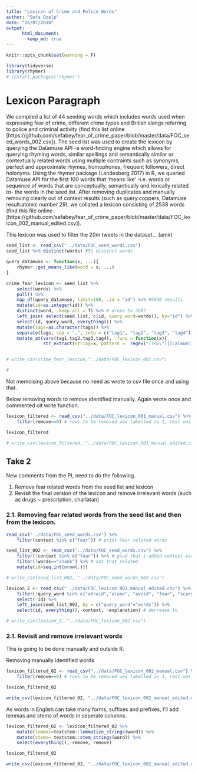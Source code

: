 ```yaml
---
title: "Lexicon of Crime and Police Words"
author: "Sefa Ozalp"
date: "26/07/2018"
output:
      html_document:
        keep_md: true
---
```

```r
knitr::opts_chunk$set(warning = F)
```



```r
library(tidyverse)
library(rhymer)
# install.packages('rhymer')
```

# Lexicon Paragraph
We compiled a list of 44 seeding words which includes words used when expressing fear of crime, different crime types and British slangs referring to police and criminal activity (find this list online [https://github.com/sefabey/fear_of_crime_paper/blob/master/data/FOC_seed_words_002.csv]). The seed list was used to create the lexicon by querying the Datamuse API -a word-finding engine which allows for querying rhyming words, similar spellings and semantically similar or contextually related words using multiple contraints such as synonyms, perfect and approximate rhymes, homophones, frequent followers, direct holonyms. Using the rhymer package (Landesberg 2017) in R, we queried Datamuse API for the first 100 words that 'means like' -i.e. words or sequence of words that are conceptually, semantically and lexically related to- the words in the seed list. After removing duplicates and manually removing clearly out of context results (such as query:coppers, Datamuse result:atomic number 29), we collated a lexicon consisting of 2538 words (find this file online [https://github.com/sefabey/fear_of_crime_paper/blob/master/data/FOC_lexicon_002_manual_edited.csv]). 

This lexicon was used to filter the 20m tweets in the dataset... (amir)

```r

seed_list <- read_csv("../data/FOC_seed_words.csv")
seed_list %>% distinct(words) #51 distinct words
```

```r

query_datamuse <- function(x, ...){
    rhymer::get_means_like(word = x, ...)
}

crime_fear_lexicon <- seed_list %>% 
    select(words) %>%
    pull() %>%  
    map_df(query_datamuse, limit=100, .id = "id") %>% #5030 results
    mutate(id=as.integer(id)) %>% 
    distinct(word, .keep_all = T) %>% # drops to 3687
    left_join( select(seed_list, c(id, query_word=words)), by="id") %>% 
    select(id, query_word, everything()) %>% 
    mutate(tags=as.character(tags)) %>% 
    separate(tags, sep = ",", into = c("tag1", "tag2", "tag3", "tag4")) %>% 
    mutate_at(vars(tag1,tag2,tag3,tag4), .funs = function(x){
              str_extract(string=x, pattern =  regex("(?<=\")[[:alnum:]]+(?=\")"))})


# write_csv(crime_fear_lexicon,"../data/FOC_lexicon_001.csv")

# 
```
Not memoising above because no need as wrote to csv file once and using that.


Below removing words to remove identified manually. Again wrote once and commented oit write function.
```r
lexicon_filtered <- read_csv("../data/FOC_lexicon_001_manual.csv") %>% 
    filter(remove==0) # rows to be removed was labelled as 1, rest was 0

lexicon_filtered

# write_csv(lexicon_filtered, "../data/FOC_lexicon_001_manual_edited.csv")
```

## Take 2

New comments from the PI, need to do the following.

1) Remove fear related words from the seed list and lexicon
2) Revisit the final version of the lexicon and remove irrelevant words (such as drugs ~ prescription, charlatan)


### 2.1. Removing fear related words from the seed list and then from the lexicon.
```r
read_csv("../data/FOC_seed_words.csv") %>% 
    filter(context %in% c("fear")) # print fear related words

seed_list_002 <- read_csv("../data/FOC_seed_words.csv") %>% 
    filter(!context %in% c("fear")) %>% # glad that i added context var previously
    filter(!words=="shank") %>% # not that related
    mutate(id=seq.int(nrow(.)))

# write_csv(seed_list_002, "../data/FOC_seed_words_002.csv")
```

```r
lexicon_2 <- read_csv("../data/FOC_lexicon_001_manual_edited.csv") %>% 
    filter(!query_word %in% c("afraid","alone", "avoid", "fear", "scary", "worried")) %>% 
    select(-id) %>% 
    left_join(seed_list_002, by = c("query_word"="words")) %>% 
    select(id, everything(),-context, -explanation) # decrease to 

# write_csv(lexicon_2, "../data/FOC_lexicon_002.csv")
```

### 2.1. Revisit and remove irrelevant words

This is going to be done manually and outside R. 

Removing manually identified words

```r
lexicon_filtered_02 <- read_csv("../data/FOC_lexicon_002_manual.csv") %>% 
    filter(remove==0) # rows to be removed was labelled as 1, rest was 0

lexicon_filtered_02

write_csv(lexicon_filtered_02, "../data/FOC_lexicon_002_manual_edited.csv")
```


As words in English can take many forms, suffixes and prefixes, I'll add lemmas and stems of words in seperate columns. 

```r

lexicon_filtered_02 <- lexicon_filtered_02 %>% 
    mutate(lemmas=textstem::lemmatize_strings(word)) %>% 
    mutate(stems= textstem::stem_strings(word)) %>% 
    select(everything(),-remove, remove)

lexicon_filtered_02

write_csv(lexicon_filtered_02, "../data/FOC_lexicon_002_manual_edited.csv")
```

